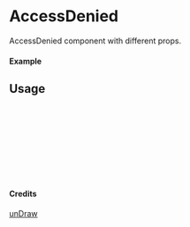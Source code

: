 
<Meta of={AccessDenied} title="unDraw/AccessDenied" />

# AccessDenied

AccessDenied component with different props.

#### Example

<Canvas of={AccessDenied.Primary} />

## Usage

```ts
import { AccessDenied } from "yadl-ui";

const Example = () => {
  return (
      <AccessDenied />
  );
};

export default Example;
```

#### Credits
[unDraw](https://undraw.co/illustrations)
